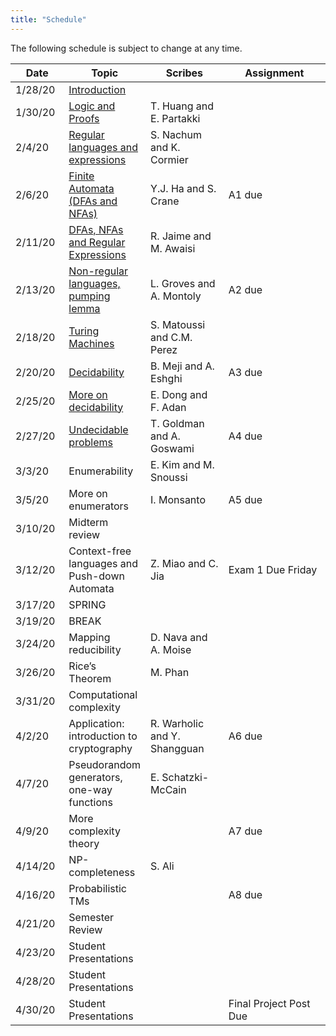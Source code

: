 ```yaml
---
title: "Schedule"
---
```

The following schedule is subject to change at any time.

| **Date** | **Topic**  | **Scribes** |  **Assignment** |
| ---------|------------|-------------|-----------------|
| 1/28/20  | [Introduction](https://moodle.smith.edu/mod/resource/view.php?id=525927) |||
| 1/30/20  | [Logic and Proofs](https://moodle.smith.edu/mod/resource/view.php?id=527937) |T. Huang and E. Partakki||
| 2/4/20   | [Regular languages and expressions](https://moodle.smith.edu/mod/resource/view.php?id=529716) |S. Nachum and K. Cormier||
| 2/6/20   | [Finite Automata (DFAs and NFAs)](https://moodle.smith.edu/mod/resource/view.php?id=530363) |Y.J. Ha and S. Crane|A1 due|
| 2/11/20  | [DFAs, NFAs and Regular Expressions](https://moodle.smith.edu/mod/resource/view.php?id=531687) |R. Jaime and M. Awaisi||
| 2/13/20  | [Non-regular languages, pumping lemma](https://moodle.smith.edu/mod/resource/view.php?id=532546) |L. Groves and A. Montoly|A2 due|
| 2/18/20  | [Turing Machines](https://moodle.smith.edu/mod/resource/view.php?id=533515) |S. Matoussi and C.M. Perez||
| 2/20/20  | [Decidability](https://moodle.smith.edu/mod/resource/view.php?id=534089) |B. Meji and A. Eshghi|A3 due|
| 2/25/20  | [More on decidability](https://moodle.smith.edu/mod/resource/view.php?id=535106) |E. Dong and F. Adan||
| 2/27/20  | [Undecidable problems](https://moodle.smith.edu/mod/resource/view.php?id=536118) |T. Goldman and A. Goswami|A4 due|
| 3/3/20   | Enumerability |E. Kim and M. Snoussi||
| 3/5/20   | More on enumerators |I. Monsanto|A5 due|
| 3/10/20  | Midterm review |||
| 3/12/20  | Context-free languages and Push-down Automata|Z. Miao and C. Jia| Exam 1 Due Friday |
| 3/17/20  | SPRING |||
| 3/19/20  | BREAK |||
| 3/24/20  | Mapping reducibility |D. Nava and A. Moise||
| 3/26/20  | Rice's Theorem |M. Phan||
| 3/31/20  | Computational complexity |||
| 4/2/20   | Application: introduction to cryptography |R. Warholic and Y. Shangguan|A6 due|
| 4/7/20   | Pseudorandom generators, one-way functions |E. Schatzki-McCain||
| 4/9/20  | More complexity theory ||A7 due|
| 4/14/20  | NP-completeness |S. Ali||
| 4/16/20  | Probabilistic TMs ||A8 due|
| 4/21/20  | Semester Review |||
| 4/23/20  | Student Presentations |||
| 4/28/20   | Student Presentations |||
| 4/30/20   | Student Presentations ||Final Project Post Due|